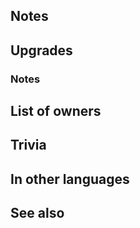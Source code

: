 {{Weapon Infobox
|tagid=SID_砂糖菓子の暗器
|weaponType=Dagger
|might=14
|range=2
|effect=If unit initiates combat, grants Spd+4 and deals damage = 10% of unit's Spd during combat.<br>Effect:【Dagger ７】<br><br>【Dagger ７】<br>After combat, if unit attacked, inflicts Def/Res-７ on target and foes within 2 spaces of target through their next actions.
|cost=400
|exclusive=1
|userVersion1=Weapon
|userVersion2=Gleam
|statModifiers=0,14,0,0,0
|required=-
|refinePaths=default
|refineSP=400
|refineMedals=500
|refineDews=200
|effectSkill1=At start of combat, if foe's HP = 100%, deals +7 damage. When a Special triggers before combat, if foe's HP = 100%, deals +7 damage before combat.
|iconSkill1=Candied Dagger W.png
|tagidExtraSkill1=ダ
|properties=
}}
==Notes==
{{IfUnitInitiates}}
{{Temporary buffs}}
{{DamageBoost}}
{{IfUnitAttacked}}
{{Penalties}}
==Upgrades==
{{Weapon Upgrade List}}
===Notes===
{{FixedDamage|7}}
==List of owners==
{{Skill Hero List}}
==Trivia==
{{Rsn|ダメージ強化R敵HP|Damage Bonus R Enemy HP}}
==In other languages==
{{OtherLanguages
|english=Candied Dagger
|japanese=砂糖菓子の暗器
|german=Kandierter Dolch
|spanishEU=Daga azucarada
|spanishLA=Daga azucarada
|french=Dague confite
|italian=Pugnale candito
|chineseTW=甜點暗器
|portuguese=Adaga açucarada
}}
==See also==
{{See also skills|cond=Description LIKE '%if unit initiates combat%deals damage =%of unit_s Spd%'}}
{{Weapons Navbox}}